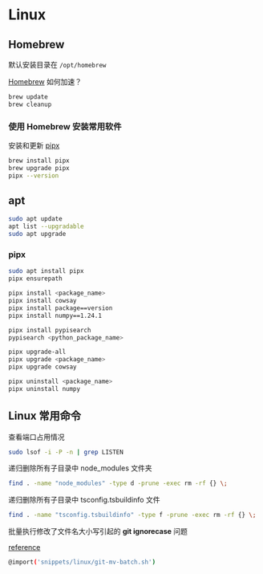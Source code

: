 # Linux

## Homebrew

默认安装目录在 `/opt/homebrew`

[Homebrew](https://brew.sh/) 如何加速？

```bash
brew update
brew cleanup
```

### 使用 Homebrew 安装常用软件

安装和更新 [pipx](https://pipx.pypa.io/stable/installation/)

```bash
brew install pipx
brew upgrade pipx
pipx --version
```

## apt

```bash
sudo apt update
apt list --upgradable
sudo apt upgrade


```

### pipx

```bash
sudo apt install pipx
pipx ensurepath

pipx install <package_name>
pipx install cowsay
pipx install package==version
pipx install numpy==1.24.1

pipx install pypisearch
pypisearch <python_package_name>

pipx upgrade-all
pipx upgrade <package_name>
pipx upgrade cowsay

pipx uninstall <package_name>
pipx uninstall numpy
```

## Linux 常用命令

查看端口占用情况

```bash
sudo lsof -i -P -n | grep LISTEN
```

递归删除所有子目录中 node_modules 文件夹

```bash
find . -name "node_modules" -type d -prune -exec rm -rf {} \;
```

递归删除所有子目录中 tsconfig.tsbuildinfo 文件

```bash
find . -name "tsconfig.tsbuildinfo" -type f -prune -exec rm -rf {} \;
```

批量执行修改了文件名大小写引起的 **git ignorecase** 问题

[reference](https://adamj.eu/tech/2022/12/09/git-change-case-of-filenames/)

```bash
@import('snippets/linux/git-mv-batch.sh')
```

